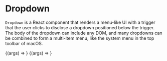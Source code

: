 
<Meta title="UIKit/Controls/Dropdown" component={Dropdown} />

# Dropdown

`Dropdown` is a React component that renders a menu-like UI with a trigger
that the user clicks to disclose a dropdown positioned below the trigger.
The body of the dropdown can include any DOM, and many dropdowns can be
combined to form a multi-item menu, like the system menu in the top toolbar
of macOS.

<style>{`
.innerZoomElementWrapper {
    margin-bottom: 100px;
}
.uktdropdown {
    display: flex;
    position: relative;
    font-family: -apple-system, BlinkMacSystemFont, "Segoe UI", Roboto, Oxygen-Sans, Ubuntu, Cantarell, "Helvetica Neue", sans-serif;
    align-items: center;
    background-color: rgb(30 167 253 / 25%);
    padding: 10px 14px;
    cursor: default;
}

.uktdropdown-body {
    border: 1px solid #999;
    box-shadow: 0px 8px 18px rgb(0 0 0 / 25%);
    border-radius: 5px;
    border-top-left-radius: 0px;
    border-top-right-radius: 0px;
    background-color: white;
    min-height: 40px;
    width: 100%;
    position: absolute;
    left: 0px;
    top: 100%;
}
`}</style>

<Canvas>
    <Story
        name="Context Menu"
        args={{
            className: 'my-context-menu',
        }}
    >
        {(args) => <Dropdown {...args} />}
    </Story>
    <Story
        name="Show Open On Mount"
        args={{
            className: 'my-open-on-mount-context-menu',
            isOpenOnMount: true,
        }}
    >
        {(args) => <Dropdown {...args} />}
    </Story>
</Canvas>

<Props story="Show Open On Mount" />
